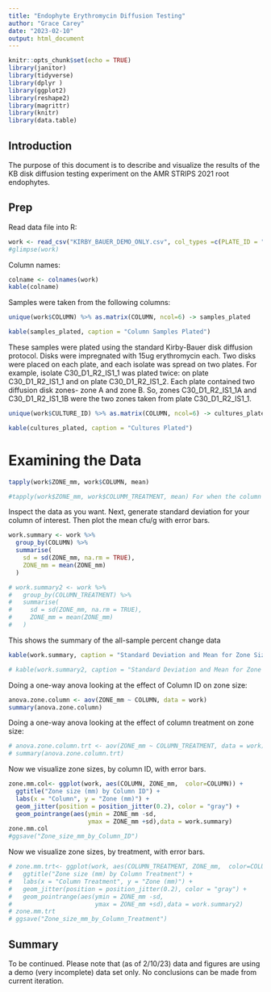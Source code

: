 ```yaml
---
title: "Endophyte Erythromycin Diffusion Testing"
author: "Grace Carey"
date: "2023-02-10"
output: html_document
---
```


```r
knitr::opts_chunk$set(echo = TRUE)
library(janitor)
library(tidyverse)
library(dplyr )
library(ggplot2)
library(reshape2)
library(magrittr)
library(knitr)
library(data.table)
```

## Introduction

The purpose of this document is to describe and visualize the results of the KB disk diffusion testing experiment on the AMR STRIPS 2021 root endophytes. 

## Prep

Read data file into R: 

```r

work <- read_csv("KIRBY_BAUER_DEMO_ONLY.csv", col_types =c(PLATE_ID = "factor", ZONE_ID = "factor", CULTURE_ID = "factor", ZONE_mm = "numeric", ANTIBIOTIC = "factor", COLUMN = "factor"))
#glimpse(work)
```
Column names: 

```r
colname <- colnames(work)
kable(colname)
```
Samples were taken from the following columns: 

```r

unique(work$COLUMN) %>% as.matrix(COLUMN, ncol=6) -> samples_plated

kable(samples_plated, caption = "Column Samples Plated")
```

These samples were plated using the standard Kirby-Bauer disk diffusion protocol. Disks were impregnated with 15ug erythromycin each. Two disks were placed on each plate, and each isolate was spread on two plates. For example, isolate C30_D1_R2_IS1_1 was plated twice: on plate C30_D1_R2_IS1_1 and on plate C30_D1_R2_IS1_2. Each plate contained two diffusion disk zones- zone A and zone B. So, zones C30_D1_R2_IS1_1A and C30_D1_R2_IS1_1B were the two zones taken from plate C30_D1_R2_IS1_1. 

```r

unique(work$CULTURE_ID) %>% as.matrix(COLUMN, ncol=6) -> cultures_plated

kable(cultures_plated, caption = "Cultures Plated")
```
# Examining the Data 

```r

 
tapply(work$ZONE_mm, work$COLUMN, mean)

#tapply(work$ZONE_mm, work$COLUMM_TREATMENT, mean) For when the column treatment column exists in this document
```

Inspect the data as you want. Next, generate standard deviation for your column of interest. Then plot the mean cfu/g with error bars. 

```r
work.summary <- work %>%
  group_by(COLUMN) %>%
  summarise(
    sd = sd(ZONE_mm, na.rm = TRUE),
    ZONE_mm = mean(ZONE_mm)
  )

# work.summary2 <- work %>%
#   group_by(COLUMN_TREATMENT) %>%
#   summarise(
#     sd = sd(ZONE_mm, na.rm = TRUE),
#     ZONE_mm = mean(ZONE_mm)
#   )

```
This shows the summary of the all-sample percent change data
``` r
kable(work.summary, caption = "Standard Deviation and Mean for Zone Size (mm) by Column") 
```

``` r
# kable(work.summary2, caption = "Standard Deviation and Mean for Zone Size (mm) by Column Treatment") 
```
Doing a one-way anova looking at the effect of Column ID on zone size: 

``` r
anova.zone.column <- aov(ZONE_mm ~ COLUMN, data = work)
summary(anova.zone.column) 
```
Doing a one-way anova looking at the effect of column treatment on zone size: 

``` r
# anova.zone.column.trt <- aov(ZONE_mm ~ COLUMN_TREATMENT, data = work)
# summary(anova.zone.column.trt) 
```

Now we visualize zone sizes, by column ID, with error bars. 


``` r
zone.mm.col<- ggplot(work, aes(COLUMN, ZONE_mm,  color=COLUMN)) +
  ggtitle("Zone size (mm) by Column ID") +
  labs(x = "Column", y = "Zone (mm)") +
  geom_jitter(position = position_jitter(0.2), color = "gray") + 
  geom_pointrange(aes(ymin = ZONE_mm -sd, 
                      ymax = ZONE_mm +sd),data = work.summary) 
zone.mm.col 
#ggsave("Zone_size_mm_by_Column_ID")
```

Now we visualize zone sizes, by treatment, with error bars. 


``` r
# zone.mm.trt<- ggplot(work, aes(COLUMN_TREATMENT, ZONE_mm,  color=COLUMN_TREATMENT)) +
#   ggtitle("Zone size (mm) by Column Treatment") +
#   labs(x = "Column Treatment", y = "Zone (mm)") +
#   geom_jitter(position = position_jitter(0.2), color = "gray") + 
#   geom_pointrange(aes(ymin = ZONE_mm -sd, 
#                       ymax = ZONE_mm +sd),data = work.summary2) 
# zone.mm.trt
# ggsave("Zone_size_mm_by_Column_Treatment")
```


## Summary

To be continued. Please note that (as of 2/10/23) data and figures are using a demo (very incomplete) data set only. No conclusions can be made from current iteration. 

